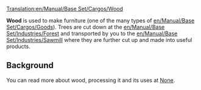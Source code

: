 [[Translation:en/Manual/Base Set/Cargos/Wood]]
{{en/Manual/Base Set/Cargos/Cargo|
name=Wood|
image=en/Manual/Base Set/Industries/Forest(industry).png|
produced=[[en/Manual/Base Set/Industries/Forest]]|
accepted=[[en/Manual/Base Set/Industries/Sawmill]]
}}

'''Wood''' is used to make furniture (one of the many types of [[en/Manual/Base Set/Cargos/Goods]]). Trees are cut down at the [[en/Manual/Base Set/Industries/Forest]] and transported by you to the [[en/Manual/Base Set/Industries/Sawmill]] where they are further cut up and made into useful products.

==Background==
You can read more about wood, processing it and its uses at [https://www.wikipedia.org/wiki/Lumber None].